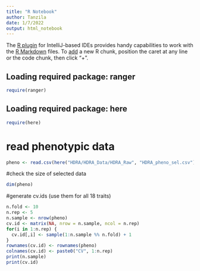 ```yaml
---
title: "R Notebook"
author: Tanzila
date: 1/7/2022
output: html_notebook
---
```


The [R plugin](https://www.jetbrains.com/help/pycharm/r-plugin-support.html) for IntelliJ-based IDEs provides
handy capabilities to work with the [R Markdown](https://www.jetbrains.com/help/pycharm/r-markdown.html) files.
To [add](https://www.jetbrains.com/help/pycharm/r-markdown.html#add-code-chunk) a new R chunk,
position the caret at any line or the code chunk, then click "+".

## Loading required package: ranger
```r
require(ranger)
```
## Loading required package: here
```r
require(here)
```
# read phenotypic data
```r
pheno <- read.csv(here("HDRA/HDRA_Data/HDRA_Raw", "HDRA_pheno_sel.csv"), row.names = 1)
```


#check the size of selected data
```r
dim(pheno)
```
#generate cv.ids (use them for all 18 traits)
```r
n.fold <- 10
n.rep <- 5
n.sample <- nrow(pheno)
cv.id <- matrix(NA, nrow = n.sample, ncol = n.rep)
for(i in 1:n.rep) {
  cv.id[,i] <- sample(1:n.sample %% n.fold) + 1
}
rownames(cv.id) <- rownames(pheno)
colnames(cv.id) <- paste0("CV", 1:n.rep)
print(n.sample)
print(cv.id)
```